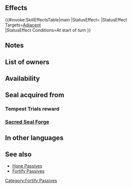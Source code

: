 {{Passive
|name=Fortify Beasts
|type=C
|exclusive=0
|1name=Fortify Beasts
|1tagid=SID_獣盾の鼓舞
|1effect=At start of turn, grants Def/Res+6 to adjacent beast allies for 1 turn.
|1cost=200
|1required=Fortify Def 2;Fortify Res 2
|canUseWeapon={{WeaponList|Beast}}
|canUseMove={{MoveList|All}}
|properties=random_all
}}
==Effects==
{{#invoke:SkillEffectsTable|main
|StatusEffect={{SkillEffectText|Bonuses|Def/Res|6}}
|StatusEffect Targets=[[Adjacent]] {{Cwtt|group=1|Beast}}<br>{{SkillTargetText|Allies}}
|StatusEffect Conditions=At start of turn
}}

==Notes==
{{Bonuses}}

==List of owners==
{{Skill Hero List}}
==Availability==
{{PassiveFocusList}}
{{PassiveDistributionList}}
{{PassiveCombatManualList}}
==Seal acquired from==
===Tempest Trials reward===
{{Tempest Trials seal reward}}
===[[Sacred Seal Forge]]===
{{SealCosts
|seals=Fortify Beasts
|badgeColor=Azure
|costs1=20;100;20
}}
==In other languages==
{{OtherLanguages
|japanese=獣盾の鼓舞
|german=Bestien stärken
|spanishEU=Baluarte bestial
|spanishLA=Baluarte bestial
|french=Prudence (Bêtes)
|italian=Fortifica bestie
|chineseTW=獸盾鼓舞
|portuguese=Feras intensas
}}
==See also==
* [[Hone Passives]]
* [[Fortify Passives]]
{{Seals Navbox}}
{{Passives Navbox|C}}
[[Category:Fortify Passives]]